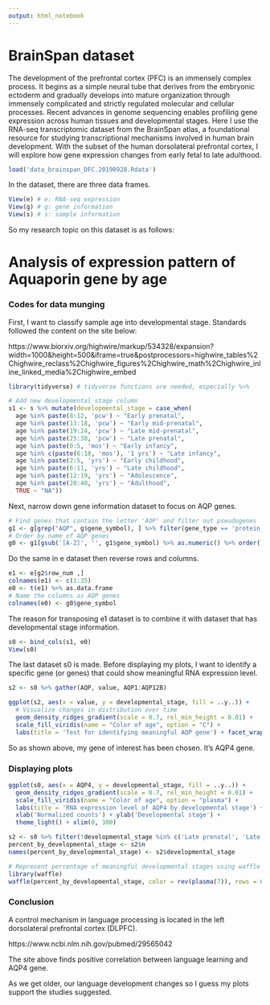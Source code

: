 ```yaml
---
output: html_notebook
---
```


# BrainSpan dataset

The development of the prefrontal cortex (PFC) is an immensely complex process. It begins as a simple neural tube that derives from the embryonic ectoderm and gradually develops into mature organization through immensely complicated and strictly regulated molecular and cellular processes. Recent advances in genome sequencing enables profiling gene expression across human tissues and developmental stages. Here I use the RNA-seq transcriptomic dataset from the BrainSpan atlas, a foundational resource for studying transcriptional mechanisms involved in human brain development. With the subset of the human dorsolateral prefrontal cortex, I will explore how gene expression changes from early fetal to late adulthood.

```r
load('data_brainspan_DFC.20190928.Rdata')
```

In the dataset, there are three data frames.

```r
View(e) # e: RNA-seq expression
View(g) # g: gene information
View(s) # s: sample information
```

So my research topic on this dataset is as follows:

# Analysis of expression pattern of Aquaporin gene by age

### Codes for data munging

First, I want to classify sample age into developmental stage.
Standards followed the content on the site below:

https://www.biorxiv.org/highwire/markup/534328/expansion?width=1000&height=500&iframe=true&postprocessors=highwire_tables%2Chighwire_reclass%2Chighwire_figures%2Chighwire_math%2Chighwire_inline_linked_media%2Chighwire_embed

```r
library(tidyverse) # tidyverse functions are needed, especially %>%

# Add new developmental_stage column
s1 <- s %>% mutate(developmental_stage = case_when(
  age %in% paste(8:12, 'pcw') ~ "Early prenatal",
  age %in% paste(13:18, 'pcw') ~ "Early mid-prenatal",
  age %in% paste(19:24, 'pcw') ~ "Late mid-prenatal",
  age %in% paste(25:38, 'pcw') ~ "Late prenatal",
  age %in% paste(0:5, 'mos') ~ "Early infancy",
  age %in% c(paste(6:18, 'mos'), '1 yrs') ~ "Late infancy",
  age %in% paste(2:5, 'yrs') ~ "Early childhood",
  age %in% paste(6:11, 'yrs') ~ "Late childhood",
  age %in% paste(12:19, 'yrs') ~ "Adolescence",
  age %in% paste(20:40, 'yrs') ~ "Adulthood",
  TRUE ~ "NA"))
```

Next, narrow down gene information dataset to focus on AQP genes.

```r
# Find genes that contain the letter 'AQP' and filter out pseudogenes
g1 <- g[grep("AQP", g$gene_symbol), ] %>% filter(gene_type == 'protein_coding')
# Order by name of AQP genes
g0 <- g1[gsub('[A-Z]', '', g1$gene_symbol) %>% as.numeric() %>% order(), ]
```

Do the same in e dataset then reverse rows and columns.

```r
e1 <- e[g2$row_num ,]
colnames(e1) <- c(1:35)
e0 <- t(e1) %>% as.data.frame
# Name the columns as AQP genes
colnames(e0) <- g0$gene_symbol
```

The reason for transposing e1 dataset is to combine it with dataset that has developmental stage information.

```r
s0 <- bind_cols(s1, e0)
View(s0)
```

The last dataset s0 is made. Before displaying my plots, I want to identify a specific gene (or genes) that could show meaningful RNA expression level.

```r
s2 <- s0 %>% gather(AQP, value, AQP1:AQP12B)

ggplot(s2, aes(x = value, y = developmental_stage, fill = ..y..)) +
  # Visualize changes in distribution over time
  geom_density_ridges_gradient(scale = 0.7, rel_min_height = 0.01) +
  scale_fill_viridis(name = "Color of age", option = "C") +
  labs(title = 'Test for identifying meaningful AQP gene') + facet_wrap(~ AQP)
```

So as shown above, my gene of interest has been chosen. It's AQP4 gene.

### Displaying plots

```r
ggplot(s0, aes(x = AQP4, y = developmental_stage, fill = ..y..)) +
  geom_density_ridges_gradient(scale = 0.7, rel_min_height = 0.01) +
  scale_fill_viridis(name = "Color of age", option = "plasma") +
  labs(title = 'RNA expression level of AQP4 by developmental stage') +
  xlab('Normalized counts') + ylab('Developmental stage') +
  theme_light() + xlim(0, 300)
```
```r
s2 <- s0 %>% filter(!developmental_stage %in% c('Late prenatal', 'Late infancy', 'Early infancy')) %>% group_by(developmental_stage) %>% count() %>% arrange(-row_number())
percent_by_developmental_stage <- s2$n
names(percent_by_developmental_stage) <- s2$developmental_stage

# Represent percentage of meaningful developmental stages using waffle chart
library(waffle)
waffle(percent_by_developmental_stage, color = rev(plasma(7)), rows = 6, use_glyph = "child", glyph_size = 15, reverse = TRUE , title = "Percentage of meaningful developmental stages for AQP4 RNA expression") + coord_flip() + theme(plot.title = element_text(size = 12.8))
```

### Conclusion

A control mechanism in language processing is located in the left dorsolateral prefrontal cortex (DLPFC).

https://www.ncbi.nlm.nih.gov/pubmed/29565042

The site above finds positive correlation between language learning and AQP4 gene.

As we get older, our language development changes so I guess my plots support the studies suggested.
